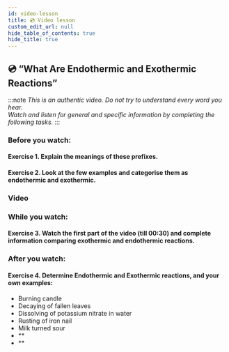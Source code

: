 ```yaml
---
id: video-lesson
title: 💿 Video lesson
custom_edit_url: null
hide_table_of_contents: true
hide_title: true
---
```



## 💿 “What Are Endothermic and Exothermic Reactions”

:::note
_This is an authentic video. Do not try to understand every word you hear._  
_Watch and listen for general and specific information by completing the following tasks._
:::

### Before you watch:

#### Exercise 1. Explain the meanings of these prefixes.

<Frame src="https://learningapps.org/watch?v=pn35pz5kk20" height="130px" />

#### Exercise 2. Look at the few examples and categorise them as endothermic and exothermic.

<Frame src="https://learningapps.org/watch?v=pa2ssc6ua20" height="220px" />

### Video

<ReactPlayer
  url="https://www.youtube.com/watch?v=eJXL0IrbtqE&t"
  width="853px"
  height="480px"
  controls={true}
/>

### While you watch:

#### Exercise 3. Watch the first part of the video (till 00:30) and complete information comparing exothermic and endothermic reactions.

<Frame src="https://learningapps.org/watch?v=pfiyf3oyc20" height="770px" />

### After you watch:

#### Exercise 4. Determine Endothermic and Exothermic reactions, and your own examples:

- Burning candle
- Decaying of fallen leaves
- Dissolving of potassium nitrate in water
- Rusting of iron nail
- Milk turned sour
- \*\*
- \*\*
